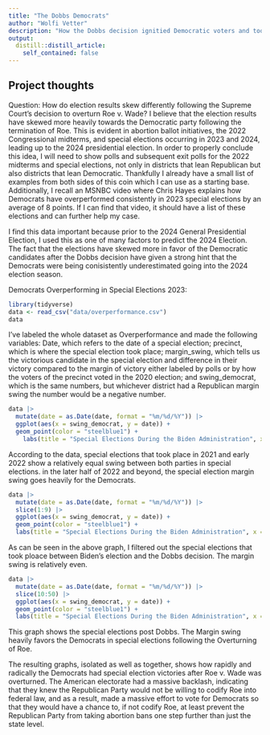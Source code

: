 ```yaml
---
title: "The Dobbs Democrats"
author: "Wolfi Vetter"
description: "How the Dobbs decision ignitied Democratic voters and took them to the polls"
output:
  distill::distill_article:
    self_contained: false
---
```




## Project thoughts


Question: How do election results skew differently following the Supreme Court's decision to overturn Roe v. Wade? I believe that the election results have skewed more heavily towards the Democratic party following the termination of Roe. This is evident in abortion ballot initiatives, the 2022 Congressional midterms, and special elections occurring in 2023 and 2024, leading up to the 2024 presidential election. In order to properly conclude this idea, I will need to show polls and subsequent exit polls for the 2022 midterms and special elections, not only in districts that lean Republican but also districts that lean Democratic. Thankfully I already have a small list of examples from both sides of this coin which I can use as a starting base. Additionally, I recall an MSNBC video where Chris Hayes explains how Democrats have overperformed consistently in 2023 special elections by an average of 8 points. If I can find that video, it should have a list of these elections and can further help my case.

I find this data important because prior to the 2024 General Presidential Election, I used this as one of many factors to predict the 2024 Election. The fact that the elections have skewed more in favor of the Democratic candidates after the Dobbs decision have given a strong hint that the Democrats were being conisistently underestimated going into the 2024 election season.

Democrats Overperforming in Special Elections 2023:



```r
library(tidyverse)
data <- read_csv("data/overperformance.csv")
data
```

I've labeled the whole dataset as Overperformance and made the following variables: Date, which refers to the date of a special election; precinct, which is where the special election took place; margin_swing, which tells us the victorious candidate in the special election and difference in their victory compared to the margin of victory either labeled by polls or by how the voters of the precinct voted in the 2020 election; and swing_democrat, which is the same numbers, but whichever district had a Republican margin swing the number would be a negative number.


```r
data |> 
  mutate(date = as.Date(date, format = "%m/%d/%Y")) |> 
  ggplot(aes(x = swing_democrat, y = date)) +
  geom_point(color = "steelblue1") +
    labs(title = "Special Elections During the Biden Administration", x = "Margin Swing of Precinct Relative to the 2020 Election", y = "Date of Special Election")
```

According to the data, special elections that took place in 2021 and early 2022 show a relatively equal swing between both parties in special elections. in the later half of 2022 and beyond, the special election margin swing goes heavily for the Democrats.

```r
data |> 
  mutate(date = as.Date(date, format = "%m/%d/%Y")) |> 
  slice(1:9) |> 
  ggplot(aes(x = swing_democrat, y = date)) +
  geom_point(color = "steelblue1") +
  labs(title = "Special Elections During the Biden Administration", x = "Margin Swing of Precinct Relative to the 2020 Election", y = "Special Elections Before the Dobbs Decision")
```
As can be seen in the above graph, I filtered out the special elections that took ploace between Biden's election and the Dobbs decision. The margin swing is relatively even.

```r
data |> 
  mutate(date = as.Date(date, format = "%m/%d/%Y")) |> 
  slice(10:50) |> 
  ggplot(aes(x = swing_democrat, y = date)) +
  geom_point(color = "steelblue1") +
  labs(title = "Special Elections During the Biden Administration", x = "Margin Swing of Precinct Relative to the 2020 Election", y = "Special Elections After the Dobbs Decision")
```
This graph shows the special elections post Dobbs. The Margin swing heavily favors the Democrats in special elections following the Overturning of Roe.


The resulting graphs, isolated as well as together, shows how rapidly and radically the Democrats had special election victories after Roe v. Wade was overturned. The American electorate had a massive backlash, indicating that they knew the Republican Party would not be willing to codify Roe into federal law, and as a result, made a massive effort to vote for Democrats so that they would have a chance to, if not codify Roe, at least prevent the Republican Party from taking abortion bans one step further than just the state level.
